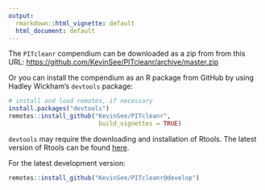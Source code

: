 ```yaml
---
output:
  rmarkdown::html_vignette: default
  html_document: default
---
```


The `PITcleanr` compendium can be downloaded as a zip from from this URL: <https://github.com/KevinSee/PITcleanr/archive/master.zip>

Or you can install the compendium as an R package from GitHub by using Hadley Wickham's `devtools` package:

```r
# install and load remotes, if necessary
install.packages("devtools")
remotes::install_github("KevinSee/PITcleanr", 
                         build_vignettes = TRUE)
```

`devtools` may require the downloading and installation of Rtools. The latest version of Rtools can be found [here](https://cran.r-project.org/bin/windows/Rtools/).

For the latest development version:

```r
remotes::install_github("KevinSee/PITcleanr@develop")
```
